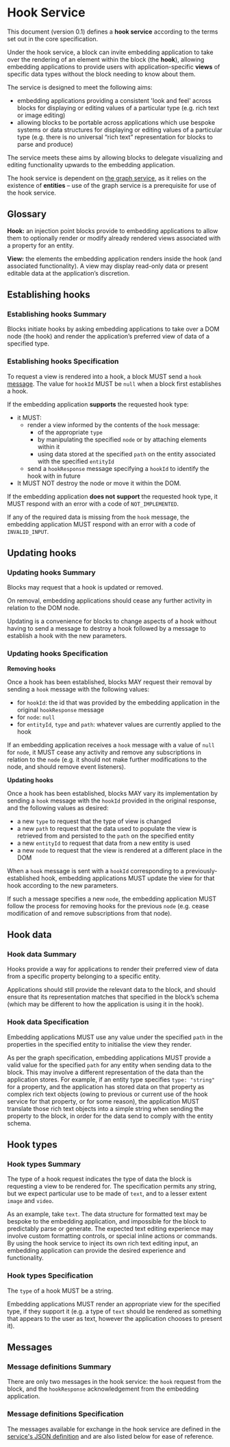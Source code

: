 # Hook Service

This document (version 0.1) defines a **hook service** according to the terms set out in the core specification.

Under the hook service, a block can invite embedding application to take over the rendering of an element within the block (the **hook**), allowing embedding applications to provide users with application-specific **views** of specific data types without the block needing to know about them.

The service is designed to meet the following aims:

- embedding applications providing a consistent 'look and feel' across blocks for displaying or editing values of a particular type (e.g. rich text or image editing)
- allowing blocks to be portable across applications which use bespoke systems or data structures for displaying or editing values of a particular type (e.g. there is no universal “rich text” representation for blocks to parse and produce)

The service meets these aims by allowing blocks to delegate visualizing and editing functionality upwards to the embedding application.

The hook service is dependent on [the graph service](https://blockprotocol.org/docs/spec/graph-service), as it relies on the existence of **entities** – use of the graph service is a prerequisite for use of the hook service.

## Glossary

**Hook:** an injection point blocks provide to embedding applications to allow them to optionally render or modify already rendered views associated with a property for an entity.

**View:** the elements the embedding application renders inside the hook (and associated functionality). A view may display read-only data or present editable data at the application’s discretion.

## Establishing hooks

### <Hidden>Establishing hooks </Hidden>Summary

Blocks initiate hooks by asking embedding applications to take over a DOM node (the hook) and render the application’s preferred view of data of a specified type.

### <Hidden>Establishing hooks </Hidden>Specification

To request a view is rendered into a hook, a block MUST send a `hook` [message](https://www.notion.so/Hook-service-spec-1fcc185dc67c4ce7ace06878a144977d). The value for `hookId` MUST be `null` when a block first establishes a hook.

If the embedding application **supports** the requested hook type:

- it MUST:
  - render a view informed by the contents of the `hook` message:
    - of the appropriate `type`
    - by manipulating the specified `node` or by attaching elements within it
    - using data stored at the specified `path` on the entity associated with the specified `entityId`
  - send a `hookResponse` message specifying a `hookId` to identify the hook with in future
- It MUST NOT destroy the node or move it within the DOM.

If the embedding application **does not** **support** the requested hook type, it MUST respond with an error with a code of `NOT_IMPLEMENTED`.

If any of the required data is missing from the `hook` message, the embedding application MUST respond with an error with a code of `INVALID_INPUT`.

## Updating hooks

### <Hidden>Updating hooks </Hidden>Summary

Blocks may request that a hook is updated or removed.

On removal, embedding applications should cease any further activity in relation to the DOM node.

Updating is a convenience for blocks to change aspects of a hook without having to send a message to destroy a hook followed by a message to establish a hook with the new parameters.

### <Hidden>Updating hooks </Hidden>Specification

**Removing hooks**

Once a hook has been established, blocks MAY request their removal by sending a `hook` message with the following values:

- for `hookId`: the id that was provided by the embedding application in the original `hookResponse` message
- for `node`: `null`
- for `entityId`, `type` and `path`: whatever values are currently applied to the hook

If an embedding application receives a `hook` message with a value of `null` for `node`, it MUST cease any activity and remove any subscriptions in relation to the `node` (e.g. it should not make further modifications to the node, and should remove event listeners).

**Updating hooks**

Once a hook has been established, blocks MAY vary its implementation by sending a `hook` message with the `hookId` provided in the original response, and the following values as desired:

- a new `type` to request that the type of view is changed
- a new `path` to request that the data used to populate the view is retrieved from and persisted to the `path` on the specified entity
- a new `entityId` to request that data from a new entity is used
- a new `node` to request that the view is rendered at a different place in the DOM

When a `hook` message is sent with a `hookId` corresponding to a previously-established hook, embedding applications MUST update the view for that hook according to the new parameters.

If such a message specifies a new `node`, the embedding application MUST follow the process for removing hooks for the previous `node` (e.g. cease modification of and remove subscriptions from that node).

## Hook data

### <Hidden>Hook data </Hidden>Summary

Hooks provide a way for applications to render their preferred view of data from a specific property belonging to a specific entity.

Applications should still provide the relevant data to the block, and should ensure that its representation matches that specified in the block’s schema (which may be different to how the application is using it in the hook).

### <Hidden>Hook data </Hidden>Specification

Embedding applications MUST use any value under the specified `path` in the properties in the specified entity to initialise the view they render.

As per the graph specification, embedding applications MUST provide a valid value for the specified `path` for any entity when sending data to the block. This may involve a different representation of the data than the application stores. For example, if an entity type specifies `type: "string"` for a property, and the application has stored data on that property as complex rich text objects (owing to previous or current use of the hook service for that property, or for some reason), the application MUST translate those rich text objects into a simple string when sending the property to the block, in order for the data send to comply with the entity schema.

## Hook types

### <Hidden>Hook types </Hidden>Summary

The type of a hook request indicates the type of data the block is requesting a view to be rendered for. The specification permits any string, but we expect particular use to be made of `text`, and to a lesser extent `image` and `video`.

As an example, take `text`. The data structure for formatted text may be bespoke to the embedding application, and impossible for the block to predictably parse or generate. The expected text editing experience may involve custom formatting controls, or special inline actions or commands. By using the hook service to inject its own rich text editing input, an embedding application can provide the desired experience and functionality.

### <Hidden>Hook types </Hidden>Specification

The `type` of a hook MUST be a string.

Embedding applications MUST render an appropriate view for the specified type, if they support it (e.g. a type of `text` should be rendered as something that appears to the user as text, however the application chooses to present it).

## Messages

### <Hidden>Message definitions </Hidden>Summary

There are only two messages in the hook service: the `hook` request from the block, and the `hookResponse` acknowledgement from the embedding application.

### <Hidden>Message definitions </Hidden>Specification

The messages available for exchange in the hook service are defined in the [service's JSON definition](https://github.com/blockprotocol/blockprotocol/blob/main/packages/%40blockprotocol/hook/src/hook-service.json#L5) and are also
listed below for ease of reference.

<HookServiceMessageList />

